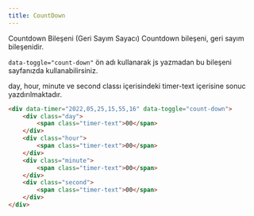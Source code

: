 ```yaml
---
title: CountDown 
---
```

Countdown Bileşeni (Geri Sayım Sayacı)
Countdown bileşeni, geri sayım bileşenidir.
<div class="mb-2">
    <code>data-toggle="count-down"</code> ön adı kullanarak js yazmadan bu bileşeni 
    sayfanızda kullanabilirsiniz.
</div>

day, hour, minute ve second classı içerisindeki timer-text içerisine sonuc yazdırılmaktadır. 

```html title="Örnek kullanımı"
<div data-timer="2022,05,25,15,55,16" data-toggle="count-down">
    <div class="day">
        <span class="timer-text">00</span>
    </div>
    <div class="hour">
        <span class="timer-text">00</span>
    </div>
    <div class="minute">
        <span class="timer-text">00</span>
    </div>
    <div class="second">
        <span class="timer-text">00</span>
    </div>
</div>
```
